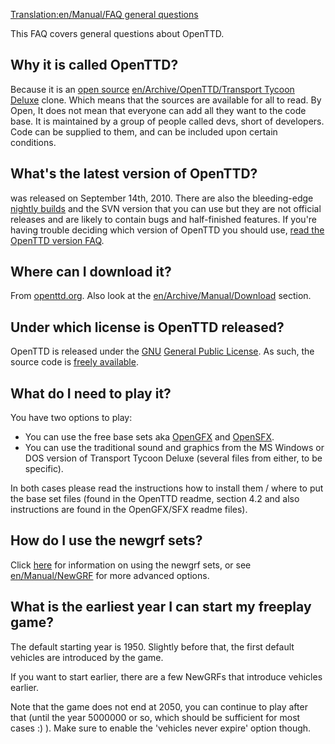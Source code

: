 [[Translation:en/Manual/FAQ general questions]]
{{es/Traducción|en/Manual/FAQ general questions|0}}


This FAQ covers general questions about OpenTTD.

==Why it is called OpenTTD?==
Because it is an [http://www.opensource.org/ open source] [[en/Archive/OpenTTD/Transport Tycoon Deluxe]] clone.
Which means that the sources are available for all to read.  By Open, It does not mean that everyone can add all they want to the code base. It is maintained by a group of people called devs, short of developers.  Code can be supplied to them, and can be included upon certain conditions.

==What's the latest version of OpenTTD?==
{{en/Version}} was released on September 14th, 2010. There are also the bleeding-edge [[en/Archive/Community/Nightly build|nightly builds]] and the SVN version that you can use but they are not official releases and are likely to contain bugs and half-finished features. If you're having trouble deciding which version of OpenTTD you should use, [[en/Archive/Community/FAQ OpenTTD versions|read the OpenTTD version FAQ]].

==Where can I download it?==
From [http://www.openttd.org/download-stable openttd.org]. Also look at the [[en/Archive/Manual/Download]] section.

==Under which license is OpenTTD released?==
OpenTTD is released under the [http://www.gnu.org/ GNU] [http://www.gnu.org/copyleft/gpl.html General Public License].  As such, the source code is [[en/Development/FAQ development#how-can-i-obtain-the-source-code|freely available]].

==What do I need to play it?==
You have two options to play:
* You can use the free base sets aka [http://dev.openttdcoop.org/projects/opengfx OpenGFX ] and [http://dev.openttdcoop.org/projects/opensfx OpenSFX ].
* You can use the traditional sound and graphics from the MS Windows or DOS version of Transport Tycoon Deluxe (several files from either, to be specific).
In both cases please read the instructions how to install them / where to put the base set files (found in the OpenTTD readme, section 4.2 and also instructions are found in the OpenGFX/SFX readme files).

==How do I use the newgrf sets?==
Click [[en/Archive/Community/NewGRF FAQ|here]] for information on using the newgrf sets, or see [[en/Manual/NewGRF]] for more advanced options.

==What is the earliest year I can start my freeplay game?==
The default starting year is 1950. Slightly before that, the first default vehicles are introduced by the game.

If you want to start earlier, there are a few NewGRFs that introduce vehicles earlier.

Note that the game does not end at 2050, you can continue to play after that (until the year 5000000 or so, which should be sufficient for most cases :) ). Make sure to enable the 'vehicles never expire' option though.